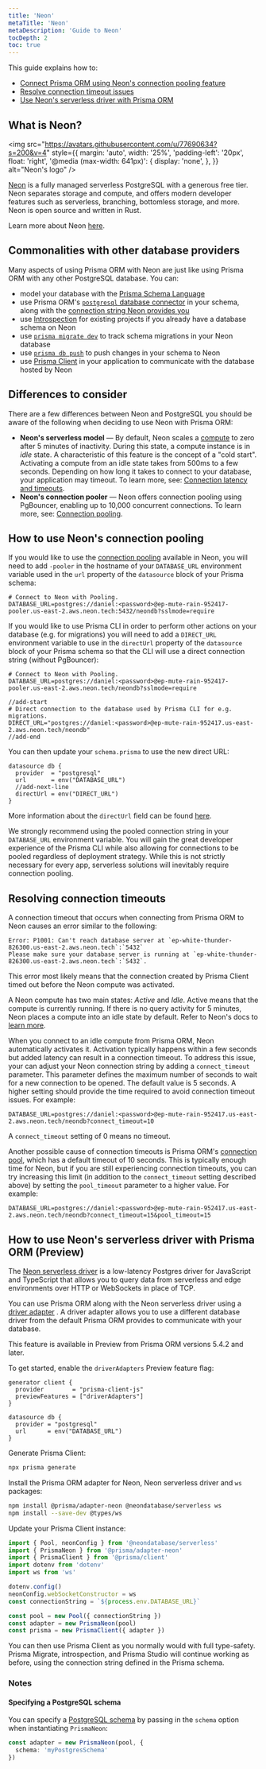 ```yaml
---
title: 'Neon'
metaTitle: 'Neon'
metaDescription: 'Guide to Neon'
tocDepth: 2
toc: true
---
```


<TopBlock>

This guide explains how to:

- [Connect Prisma ORM using Neon's connection pooling feature](#how-to-use-neons-connection-pooling)
- [Resolve connection timeout issues](#resolving-connection-timeouts)
- [Use Neon's serverless driver with Prisma ORM](#how-to-use-neons-serverless-driver-with-prisma-orm-preview)

</TopBlock>

## What is Neon?

<img
  src="https://avatars.githubusercontent.com/u/77690634?s=200&v=4"
  style={{
    margin: 'auto',
    width: '25%',
    'padding-left': '20px',
    float: 'right',
    '@media (max-width: 641px)': {
      display: 'none',
    },
  }}
  alt="Neon's logo"
/>

[Neon](https://neon.tech/) is a fully managed serverless PostgreSQL with a generous free tier. Neon separates storage and compute, and offers modern developer features such as serverless, branching, bottomless storage, and more. Neon is open source and written in Rust.

Learn more about Neon [here](https://neon.tech/docs).

## Commonalities with other database providers

Many aspects of using Prisma ORM with Neon are just like using Prisma ORM with any other PostgreSQL database. You can:

- model your database with the [Prisma Schema Language](/orm/prisma-schema)
- use Prisma ORM's [`postgresql` database connector](/orm/overview/databases/postgresql) in your schema, along with the [connection string Neon provides you](https://neon.tech/docs/connect/connect-from-any-app)
- use [Introspection](/orm/prisma-schema/introspection) for existing projects if you already have a database schema on Neon
- use [`prisma migrate dev`](/orm/prisma-migrate/workflows/development-and-production) to track schema migrations in your Neon database
- use [`prisma db push`](/orm/prisma-migrate/workflows/prototyping-your-schema) to push changes in your schema to Neon
- use [Prisma Client](/orm/prisma-client) in your application to communicate with the database hosted by Neon

## Differences to consider

There are a few differences between Neon and PostgreSQL you should be aware of the following when deciding to use Neon with Prisma ORM:

- **Neon's serverless model** — By default, Neon scales a [compute](https://neon.tech/docs/introduction/compute-lifecycle) to zero after 5 minutes of inactivity. During this state, a compute instance is in _idle_ state. A characteristic of this feature is the concept of a "cold start". Activating a compute from an idle state takes from 500ms to a few seconds. Depending on how long it takes to connect to your database, your application may timeout. To learn more, see: [Connection latency and timeouts](https://neon.tech/docs/guides/prisma#connection-timeouts).
- **Neon's connection pooler** — Neon offers connection pooling using PgBouncer, enabling up to 10,000 concurrent connections. To learn more, see: [Connection pooling](https://neon.tech/docs/connect/connection-pooling).

## How to use Neon's connection pooling

If you would like to use the [connection pooling](https://neon.tech/docs/guides/prisma#use-connection-pooling-with-prisma) available in Neon, you will
need to add `-pooler` in the hostname of your `DATABASE_URL` environment variable used in the `url` property of the `datasource` block of your Prisma schema:

```env file=.env
# Connect to Neon with Pooling.
DATABASE_URL=postgres://daniel:<password>@ep-mute-rain-952417-pooler.us-east-2.aws.neon.tech:5432/neondb?sslmode=require
```

If you would like to use Prisma CLI in order to perform other actions on your database (e.g. for migrations) you will need to add a `DIRECT_URL` environment variable to use in the `directUrl` property of the `datasource` block of your Prisma schema so that the CLI will use a direct connection string (without PgBouncer):

```env file=.env highlight=4-5;add showLineNumbers
# Connect to Neon with Pooling.
DATABASE_URL=postgres://daniel:<password>@ep-mute-rain-952417-pooler.us-east-2.aws.neon.tech/neondb?sslmode=require

//add-start
# Direct connection to the database used by Prisma CLI for e.g. migrations.
DIRECT_URL="postgres://daniel:<password>@ep-mute-rain-952417.us-east-2.aws.neon.tech/neondb"
//add-end
```

You can then update your `schema.prisma` to use the new direct URL:

```prisma file=schema.prisma highlight=4;add showLineNumbers
datasource db {
  provider  = "postgresql"
  url       = env("DATABASE_URL")
  //add-next-line
  directUrl = env("DIRECT_URL")
}
```

More information about the `directUrl` field can be found [here](/orm/reference/prisma-schema-reference#fields).

<Admonition type="info">

We strongly recommend using the pooled connection string in your `DATABASE_URL` environment variable. You will gain the great developer experience of the Prisma CLI while also allowing for connections to be pooled regardless of deployment strategy. While this is not strictly necessary for every app, serverless solutions will inevitably require connection pooling.

</Admonition>

## Resolving connection timeouts

A connection timeout that occurs when connecting from Prisma ORM to Neon causes an error similar to the following:

```text no-copy
Error: P1001: Can't reach database server at `ep-white-thunder-826300.us-east-2.aws.neon.tech`:`5432`
Please make sure your database server is running at `ep-white-thunder-826300.us-east-2.aws.neon.tech`:`5432`.
```

This error most likely means that the connection created by Prisma Client timed out before the Neon compute was activated.

A Neon compute has two main states: _Active_ and _Idle_. Active means that the compute is currently running. If there is no query activity for 5 minutes, Neon places a compute into an idle state by default. Refer to Neon's docs to [learn more](https://neon.tech/docs/introduction/compute-lifecycle).

When you connect to an idle compute from Prisma ORM, Neon automatically activates it. Activation typically happens within a few seconds but added latency can result in a connection timeout. To address this issue, your can adjust your Neon connection string by adding a `connect_timeout` parameter. This parameter defines the maximum number of seconds to wait for a new connection to be opened. The default value is 5 seconds. A higher setting should provide the time required to avoid connection timeout issues. For example:

```text wrap
DATABASE_URL=postgres://daniel:<password>@ep-mute-rain-952417.us-east-2.aws.neon.tech/neondb?connect_timeout=10
```

<Admonition>

A `connect_timeout` setting of 0 means no timeout.

</Admonition>

Another possible cause of connection timeouts is Prisma ORM's [connection pool](/orm/prisma-client/setup-and-configuration/databases-connections/connection-pool), which has a default timeout of 10 seconds. This is typically enough time for Neon, but if you are still experiencing connection timeouts, you can try increasing this limit (in addition to the `connect_timeout` setting described above) by setting the `pool_timeout` parameter to a higher value. For example:

```text wrap
DATABASE_URL=postgres://daniel:<password>@ep-mute-rain-952417.us-east-2.aws.neon.tech/neondb?connect_timeout=15&pool_timeout=15
```

## How to use Neon's serverless driver with Prisma ORM (Preview)

The [Neon serverless driver](https://github.com/neondatabase/serverless) is a low-latency Postgres driver for JavaScript and TypeScript that allows you to query data from serverless and edge environments over HTTP or WebSockets in place of TCP.

You can use Prisma ORM along with the Neon serverless driver using a [driver adapter](/orm/overview/databases/database-drivers#driver-adapters) . A driver adapter allows you to use a different database driver from the default Prisma ORM provides to communicate with your database.

<Admonition>

This feature is available in Preview from Prisma ORM versions 5.4.2 and later.

</Admonition>

To get started, enable the `driverAdapters` Preview feature flag:

```prisma
generator client {
  provider        = "prisma-client-js"
  previewFeatures = ["driverAdapters"]
}

datasource db {
  provider = "postgresql"
  url      = env("DATABASE_URL")
}
```

Generate Prisma Client:

```bash
npx prisma generate
```

Install the Prisma ORM adapter for Neon, Neon serverless driver and `ws` packages:

```bash
npm install @prisma/adapter-neon @neondatabase/serverless ws
npm install --save-dev @types/ws
```

Update your Prisma Client instance:

```ts
import { Pool, neonConfig } from '@neondatabase/serverless'
import { PrismaNeon } from '@prisma/adapter-neon'
import { PrismaClient } from '@prisma/client'
import dotenv from 'dotenv'
import ws from 'ws'

dotenv.config()
neonConfig.webSocketConstructor = ws
const connectionString = `${process.env.DATABASE_URL}`

const pool = new Pool({ connectionString })
const adapter = new PrismaNeon(pool)
const prisma = new PrismaClient({ adapter })
```

You can then use Prisma Client as you normally would with full type-safety. Prisma Migrate, introspection, and Prisma Studio will continue working as before, using the connection string defined in the Prisma schema.

### Notes

#### Specifying a PostgreSQL schema

You can specify a [PostgreSQL schema](https://www.postgresql.org/docs/current/ddl-schemas.html) by passing in the `schema` option when instantiating `PrismaNeon`:

```ts
const adapter = new PrismaNeon(pool, {
  schema: 'myPostgresSchema'
})
```
